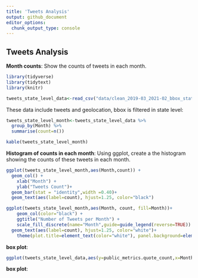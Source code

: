 ---
title: 'Tweets Analysis'
output: github_document
editor_options: 
  chunk_output_type: console
---
## Tweets Analysis

**Month counts**: Show the counts of tweets in each month.

```{r}
library(tidyverse)
library(tidytext)
library(knitr)

tweets_state_level_data<-read_csv("data/clean_2019-03_2021-02_bbox_state_level.csv")
 ```

These data include tweets and geolocation, bbox is filtered in state level:

```{r}
tweets_state_level_month<-tweets_state_level_data %>%
  group_by(Month) %>%
  summarise(count=n())

kable(tweets_state_level_month)
```


**Histogram of counts in each month**: Using ggplot, create a the histogram showing the counts of these tweets in each month.
```{r}
ggplot(tweets_state_level_month,aes(Month,count)) +
  geom_col() +
	xlab("Month") +
	ylab("Tweets Count")+
  geom_bar(stat = "identity",width =0.40)+
  geom_text(aes(label=count), hjust=1.25, color="black")
```



```{r}
ggplot(tweets_state_level_month,aes(Month, count, fill=Month))+
	geom_col(color="black") +
	ggtitle("Number of Tweets per Month") +
	scale_fill_discrete(name="Month",guide=guide_legend(reverse=TRUE)) +
  geom_text(aes(label=count), hjust=1.25, color="white")+
	theme(plot.title=element_text(color="white"), panel.background=element_rect(fill="grey10"), plot.background=element_rect(fill="grey10"),axis.title.x=element_text(color="white"),axis.title.y=element_text(color="white"),axis.text=element_text(color="white"),legend.title=element_text(color="white"), legend.text=element_text(color="white"), legend.background=element_rect(fill="grey10"))

```

**box plot**: 
```{r}
ggplot(tweets_state_level_data,aes(y=public_metrics.quote_count,x=Month)) + geom_boxplot() 
```

**box plot**: 
```{r}

```
